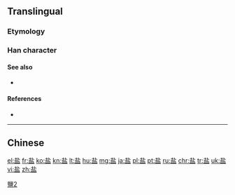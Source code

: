 {{also|鹽|塩}}<!-- may be replaced by zh-forms -->
==Translingual==
{{ja-forms|[[塩]]|盐|[[鹽]]}}

===Etymology===
{{Han simp|鹽}}

===Han character===
{{Han char|rn=108|rad=皿|as=05|sn=10|four=|canj=土卜月廿 (GYBT)|ids=⿱[[圤]][[皿]]}}

====See also====
* {{l|mul|咸}}

====References====
* {{Han ref|kx=0794.041|hdz=42559.030|uh=76D0|ud=30416}}

----

==Chinese==
{{zh-see|鹽}}

[[Category:CJKV characters simplified differently in Japan and China|鹽2]]

[[el:盐]]
[[fr:盐]]
[[ko:盐]]
[[kn:盐]]
[[lt:盐]]
[[hu:盐]]
[[mg:盐]]
[[ja:盐]]
[[pl:盐]]
[[pt:盐]]
[[ru:盐]]
[[chr:盐]]
[[tr:盐]]
[[uk:盐]]
[[vi:盐]]
[[zh:盐]]